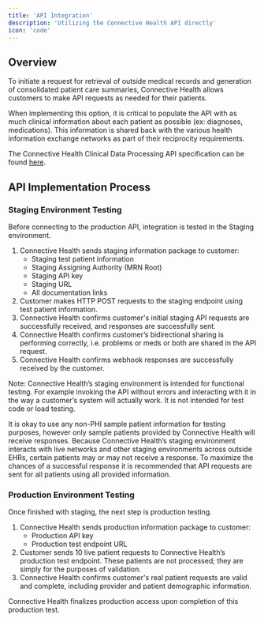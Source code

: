 ```yaml
---
title: 'API Integration'
description: 'Utilizing the Connective Health API directly'
icon: 'code'
---
```


## Overview

To initiate a request for retrieval of outside medical records and generation of consolidated
patient care summaries, Connective Health allows customers to make API requests as needed for their patients.

When implementing this option, it is critical to populate the API with as much
clinical information about each patient as possible (ex: diagnoses, medications).
This information is shared back with the various health information exchange networks
as part of their reciprocity requirements.

The Connective Health Clinical Data Processing API specification can be found [here](/scheduled-appointments/patient-data-processing).

## API Implementation Process

### Staging Environment Testing

Before connecting to the production API, integration is tested in the Staging environment.

1. Connective Health sends staging information package to customer:
    * Staging test patient information
    * Staging Assigning Authority (MRN Root)
    * Staging API key
    * Staging URL
    * All documentation links
1. Customer makes HTTP POST requests to the staging endpoint using test patient information.
1. Connective Health confirms customer's initial staging API requests are successfully received, and responses are successfully sent.
1. Connective Health confirms customer’s bidirectional sharing is performing correctly, i.e. problems or meds or both are shared in the API request.
1. Connective Health confirms webhook responses are successfully received by the customer.

Note: Connective Health’s staging environment is intended for functional testing. For example invoking the API without errors and interacting with it in the way a customer’s system will actually work. It is not intended for test code or load testing.

It is okay to use any non-PHI sample patient information for testing purposes, however only sample patients provided by Connective Health will receive responses. Because Connective Health’s staging environment interacts with live networks and other staging environments across outside EHRs, certain patients may or may not receive a response. To maximize the chances of a successful response it is recommended that API requests are sent for all patients using all provided information.

### Production Environment Testing

Once finished with staging, the next step is production testing.

1. Connective Health sends production information package to customer:
    * Production API key
    * Production test endpoint URL
1. Customer sends 10 live patient requests to Connective Health’s production test endpoint. These patients are not processed; they are simply for the purposes of validation.
1. Connective Health confirms customer's real patient requests are valid and complete, including provider and patient demographic information.

Connective Health finalizes production access upon completion of this production test.



